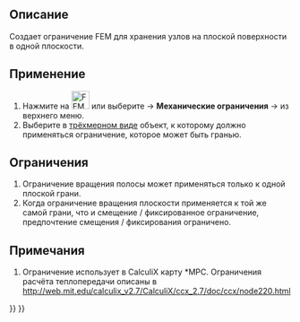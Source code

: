 <languages/>

{{Docnav/ru
|[[FEM_ConstraintFlowVelocity/ru|Граничное условие скорости потока]]
|[[FEM_ConstraintSectionPrint/ru|Ограничение sectionprint]]
|[[FEM_Workbench/ru|Верстак "FEM"]]
|IconL=FEM_ConstraintFlowVelocity.svg
|IconR=FEM_ConstraintSectionPrint.svg
|IconC=Workbench_FEM.svg
}}

<div class="mw-translate-fuzzy">
{{GuiCommand/ru
|Name/ru=Ограничить вращение плоскости
|Name=FEM_ConstraintPlaneRotation
|MenuLocation=Модель → Geometrical Constraints → Ограничить вращение плоскости
|Workbenches=[[FEM_Workbench/ru|FEM]]
|SeeAlso=[[FEM_ConstraintTransform/ru|Ограничение преобразования]]
}}
</div>

<span id="Description"></span>
==Описание==

<div class="mw-translate-fuzzy">
Создает ограничение FEM для хранения узлов на плоской поверхности в одной плоскости.
</div>

<span id="Usage"></span>
==Применение==

<div class="mw-translate-fuzzy">
# Нажмите на [[Image:FEM ConstraintPlaneRotation.png|32px]] или выберите {{KEY|Model}} → '''Механические ограничения''' → {{KEY|[[Image:FEM ConstraintPlaneRotation.png|32px]] Вращение плоскости ограничения}} из верхнего меню.
# Выберите в [[3D view/ru|трёхмерном виде]] объект, к которому должно применяться ограничение, которое может быть гранью.
</div>

<span id="Limitations"></span>
==Ограничения==

<div class="mw-translate-fuzzy">
# Ограничение вращения полосы может применяться только к одной плоской грани.
# Когда ограничение вращения плоскости применяется к той же самой грани, что и смещение / фиксированное ограничение, предпочтение смещения / фиксирования ограничено.
</div>

<span id="Notes"></span>
==Примечания==

<div class="mw-translate-fuzzy">
#Ограничение использует в CalculiX карту *MPC. Ограничения расчёта теплопередачи описаны в http://web.mit.edu/calculix_v2.7/CalculiX/ccx_2.7/doc/ccx/node220.html
</div>


{{Docnav/ru
|[[FEM_ConstraintFlowVelocity/ru|Граничное условие скорости потока]]
|[[FEM_ConstraintSectionPrint/ru|Ограничение sectionprint]]
|[[FEM_Workbench/ru|Верстак "FEM"]]
|IconL=FEM_ConstraintFlowVelocity.svg
|IconR=FEM_ConstraintSectionPrint.svg
|IconC=Workbench_FEM.svg
}}

{{FEM Tools navi{{#translation:}}}}
{{Userdocnavi{{#translation:}}}}